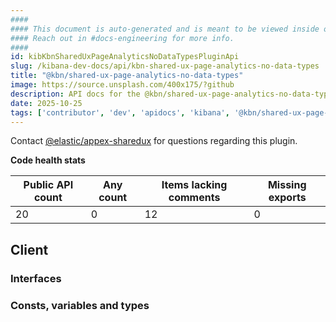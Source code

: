 ```yaml
---
####
#### This document is auto-generated and is meant to be viewed inside our experimental, new docs system.
#### Reach out in #docs-engineering for more info.
####
id: kibKbnSharedUxPageAnalyticsNoDataTypesPluginApi
slug: /kibana-dev-docs/api/kbn-shared-ux-page-analytics-no-data-types
title: "@kbn/shared-ux-page-analytics-no-data-types"
image: https://source.unsplash.com/400x175/?github
description: API docs for the @kbn/shared-ux-page-analytics-no-data-types plugin
date: 2025-10-25
tags: ['contributor', 'dev', 'apidocs', 'kibana', '@kbn/shared-ux-page-analytics-no-data-types']
---
```




Contact [@elastic/appex-sharedux](https://github.com/orgs/elastic/teams/appex-sharedux) for questions regarding this plugin.

**Code health stats**

| Public API count  | Any count | Items lacking comments | Missing exports |
|-------------------|-----------|------------------------|-----------------|
| 20 | 0 | 12 | 0 |

## Client

### Interfaces
<DocDefinitionList data={kbnSharedUxPageAnalyticsNoDataTypesObj.client.interfaces}/>

### Consts, variables and types
<DocDefinitionList data={kbnSharedUxPageAnalyticsNoDataTypesObj.client.misc}/>

